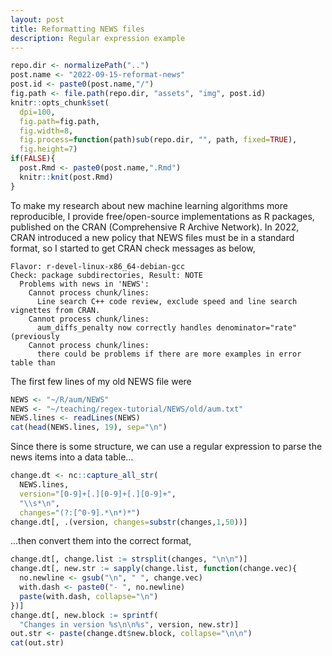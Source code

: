 ```yaml
---
layout: post
title: Reformatting NEWS files
description: Regular expression example
---
```


```r
repo.dir <- normalizePath("..")
post.name <- "2022-09-15-reformat-news"
post.id <- paste0(post.name,"/")
fig.path <- file.path(repo.dir, "assets", "img", post.id)
knitr::opts_chunk$set(
  dpi=100,
  fig.path=fig.path,
  fig.width=8,
  fig.process=function(path)sub(repo.dir, "", path, fixed=TRUE),
  fig.height=7)
if(FALSE){
  post.Rmd <- paste0(post.name,".Rmd")
  knitr::knit(post.Rmd)
}
```

To make my research about new machine learning algorithms more
reproducible, I provide free/open-source implementations as R
packages, published on the CRAN (Comprehensive R Archive Network). In
2022, CRAN introduced a new policy that NEWS files must be in a
standard format, so I started to get CRAN check messages as below,

```
Flavor: r-devel-linux-x86_64-debian-gcc
Check: package subdirectories, Result: NOTE
  Problems with news in 'NEWS':
    Cannot process chunk/lines:
      Line search C++ code review, exclude speed and line search vignettes from CRAN.
    Cannot process chunk/lines:
      aum_diffs_penalty now correctly handles denominator="rate" (previously
    Cannot process chunk/lines:
      there could be problems if there are more examples in error table than
```

The first few lines of my old NEWS file were

```r
NEWS <- "~/R/aum/NEWS"
NEWS <- "~/teaching/regex-tutorial/NEWS/old/aum.txt"
NEWS.lines <- readLines(NEWS)
cat(head(NEWS.lines, 19), sep="\n")
```

Since there is some structure, we can use a regular expression to
parse the news items into a data table...

```r
change.dt <- nc::capture_all_str(
  NEWS.lines,
  version="[0-9]+[.][0-9]+[.][0-9]+",
  "\\s*\n",
  changes="(?:[^0-9].*\n*)*")
change.dt[, .(version, changes=substr(changes,1,50))]
```

...then convert them into the correct format,

```r
change.dt[, change.list := strsplit(changes, "\n\n")]
change.dt[, new.str := sapply(change.list, function(change.vec){
  no.newline <- gsub("\n", " ", change.vec)
  with.dash <- paste0("- ", no.newline)
  paste(with.dash, collapse="\n")
})]
change.dt[, new.block := sprintf(
  "Changes in version %s\n\n%s", version, new.str)]
out.str <- paste(change.dt$new.block, collapse="\n\n")
cat(out.str)
```
